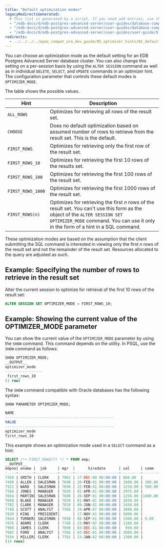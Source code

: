 ```yaml
---
title: "Default optimization modes"
legacyRedirectsGenerated:
  # This list is generated by a script. If you need add entries, use the `legacyRedirects` key.
  - "/edb-docs/d/edb-postgres-advanced-server/user-guides/database-compatibility-for-oracle-developers-guide/9.6/Database_Compatibility_for_Oracle_Developers_Guide_v9.6.1.038.html"
  - "/edb-docs/d/edb-postgres-advanced-server/user-guides/database-compatibility-for-oracle-developers-guide/9.5/Database_Compatibility_for_Oracle_Developers_Guide.1.121.html"
  - "/edb-docs/d/edb-postgres-advanced-server/user-guides/user-guide/9.5/EDB_Postgres_Enterprise_Guide.1.130.html"
redirects:
  - ../../../../epas_compat_ora_dev_guide/05_optimizer_hints/01_default_optimization_modes #generated for docs/epas/reorg-role-use-case-mode
---
```


<div id="default_optimization_modes" class="registered_link"></div>

You can choose an optimization mode as the default setting for an EDB Postgres Advanced Server database cluster. You can also change this setting on a per-session basis by using the `ALTER SESSION` command as well as in individual `DELETE`, `SELECT`, and `UPDATE` commands in an optimizer hint. The configuration parameter that controls these default modes is `OPTIMIZER_MODE`.

The table shows the possible values.

| Hint              | Description                                                                                                                                                                                                             |
| ----------------- | ----------------------------------------------------------------------------------------------------------------------------------------------------------------------------------------------------------------------- |
| `ALL_ROWS`        | Optimizes for retrieving all rows of the result set.                                                                                                                                                                  |
| `CHOOSE`          | Does no default optimization based on assumed number of rows to retrieve from the result set. This is the default.                                                                                                  |
| `FIRST_ROWS`      | Optimizes for retrieving only the first row of the result set.                                                                                                                                                        |
| `FIRST_ROWS_10`   | Optimizes for retrieving the first 10 rows of the results set.                                                                                                                                                        |
| `FIRST_ROWS_100`  | Optimizes for retrieving the first 100 rows of the result set.                                                                                                                                                        |
| `FIRST_ROWS_1000` | Optimizes for retrieving the first 1000 rows of the result set.                                                                                                                                                       |
| `FIRST_ROWS(n)`   | Optimizes for retrieving the first *n* rows of the result set. You can't use this form as the object of the `ALTER SESSION SET OPTIMIZER_MODE` command. You can use it only in the form of a hint in a SQL command. |

These optimization modes are based on the assumption that the client submitting the SQL command is interested in viewing only the first *n* rows of the result set and not the remainder of the result set. Resources allocated to the query are adjusted as such.

## Example: Specifying the number of rows to retrieve in the result set

Alter the current session to optimize for retrieval of the first 10 rows of the result set:

```sql
ALTER SESSION SET OPTIMIZER_MODE = FIRST_ROWS_10;
```

## Example: Showing the current value of the OPTIMIZER_MODE parameter

You can show the current value of the `OPTIMIZER_MODE` parameter by using the `SHOW` command. This command depends on the utility. In PSQL, use the `SHOW` command as follows:

```sql
SHOW OPTIMIZER_MODE;
__OUTPUT__
optimizer_mode
-----------------
 first_rows_10
(1 row)
```

The `SHOW` command compatible with Oracle databases has the following syntax:

```sql
SHOW PARAMETER OPTIMIZER_MODE;

NAME
--------------------------------------------------
VALUE
--------------------------------------------------
optimizer_mode
first_rows_10
```

This example shows an optimization mode used in a `SELECT` command as a hint:

```sql
SELECT /*+ FIRST_ROWS(7) */ * FROM emp;
__OUTPUT__
empno| ename |  job     | mgr  |      hiredate      | sal     | comm  | deptno
-----+-------+----------+------+--------------------+---------+-------+-------
7369 | SMITH | CLERK    | 7902 | 17-DEC-80 00:00:00 | 800.00  |       | 20
7499 | ALLEN | SALESMAN | 7698 | 20-FEB-81 00:00:00 | 1600.00 | 300.00| 30
7521 | WARD  | SALESMAN | 7698 | 22-FEB-81 00:00:00 | 1250.00 | 500.00| 30
7566 | JONES | MANAGER  | 7839 | 02-APR-81 00:00:00 | 2975.00 |       | 20
7654 | MARTIN| SALESMAN | 7698 | 28-SEP-81 00:00:00 | 1250.00 |1400.00| 30
7698 | BLAKE | MANAGER  | 7839 | 01-MAY-81 00:00:00 | 2850.00 |       | 30
7782 | CLARK | MANAGER  | 7839 | 09-JUN-81 00:00:00 | 2450.00 |       | 10
7788 | SCOTT | ANALYST  | 7566 | 19-APR-87 00:00:00 | 3000.00 |       | 20
7839 | KING  | PRESIDENT|      | 17-NOV-81 00:00:00 | 5000.00 |       | 10
7844 | TURNER| SALESMAN | 7698 | 08-SEP-81 00:00:00 | 1500.00 | 0.00  | 30
7876 | ADAMS | CLERK    | 7788 | 23-MAY-87 00:00:00 | 1100.00 |       | 20
7900 | JAMES | CLERK    | 7698 | 03-DEC-81 00:00:00 |  950.00 |       | 30
7902 | FORD  | ANALYST  | 7566 | 03-DEC-81 00:00:00 | 3000.00 |       | 20
7934 | MILLER| CLERK    | 7782 | 23-JAN-82 00:00:00 | 1300.00 |       | 10
(14 rows)
```
